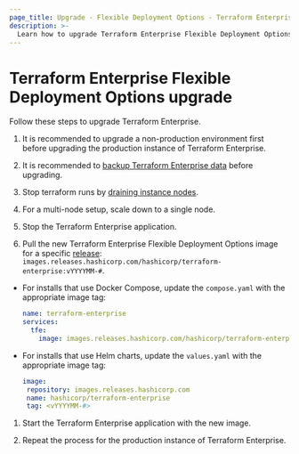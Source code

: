 ```yaml
---
page_title: Upgrade - Flexible Deployment Options - Terraform Enterprise
description: >-
  Learn how to upgrade Terraform Enterprise Flexible Deployment Options.
---
```


# Terraform Enterprise Flexible Deployment Options upgrade

Follow these steps to upgrade Terraform Enterprise.

1. It is recommended to upgrade a non-production environment first before upgrading the production instance of Terraform Enterprise.

1. It is recommended to [backup Terraform Enterprise data](/terraform/enterprise/flexible-deployments/admin/admin-cli/backup-restore#creating-a-backup) before upgrading.

1. Stop terraform runs by [draining instance nodes](/terraform/enterprise/flexible-deployments/admin/admin-cli/admin-cli#gracefully-stop-work-on-a-node).

1. For a multi-node setup, scale down to a single node.

1. Stop the Terraform Enterprise application.

1. Pull the new Terraform Enterprise Flexible Deployment Options image for a specific [release](/terraform/enterprise/releases): `images.releases.hashicorp.com/hashicorp/terraform-enterprise:vYYYYMM-#`.
* For installs that use Docker Compose, update the `compose.yaml` with the appropriate image tag:
    ```yaml
    name: terraform-enterprise
    services:
      tfe:
        image: images.releases.hashicorp.com/hashicorp/terraform-enterprise:<vYYYYMM-#>
    ```
* For installs that use Helm charts, update the `values.yaml` with the appropriate image tag:
    ```yaml
    image:
     repository: images.releases.hashicorp.com
     name: hashicorp/terraform-enterprise
     tag: <vYYYYMM-#>
    ```

1. Start the Terraform Enterprise application with the new image.

1. Repeat the process for the production instance of Terraform Enterprise.

